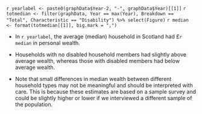 `r yearlabel <- paste0(graphData$Year-2, "-", graphData$Year)[[1]]`
`r totmedian <- filter(graphData, Year == max(Year), Breakdown == "Total", Characteristic == "Disability") %>% select(Figure)`
`r median <- format(totmedian[[1]], big.mark = ",")`

* In `r yearlabel`, the average (median) household in Scotland had £`r median` in personal wealth.

* Households with no disabled household members had slightly above average wealth, whereas those with disabled members had below average wealth.

* Note that small differences in median wealth between different household types may not be meaningful and should be interpreted with care. This is because these estimates are based on a sample survey and could be slightly higher or lower if we interviewed a different sample of the population.
